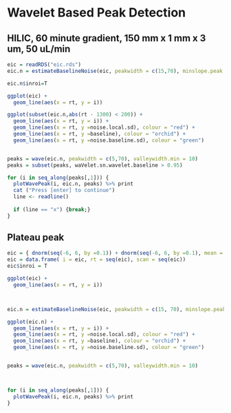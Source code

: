 # Wavelet Based Peak Detection

## HILIC, 60 minute gradient, 150 mm x 1 mm x 3 um, 50 uL/min
```r

eic = readRDS("eic.rds")
eic.n = estimateBaselineNoise(eic, peakwidth = c(15,70), minslope.peak = 10000, plot.tf = T)

eic.n$inroi=T

ggplot(eic) + 
  geom_line(aes(x = rt, y = i))

ggplot(subset(eic.n,abs(rt - 1300) < 200)) + 
  geom_line(aes(x = rt, y = i)) +
  geom_line(aes(x = rt, y =noise.local.sd), colour = "red") +
  geom_line(aes(x = rt, y =baseline), colour = "orchid") +
  geom_line(aes(x = rt, y =noise.baseline.sd), colour = "green")


peaks = wave(eic.n, peakwidth = c(5,70), valleywidth.min = 10)
peaks = subset(peaks, waVelet.sn.wavelet.baseline > 0.95)

for (i in seq_along(peaks[,1])) {
  plotWavePeak(i, eic.n, peaks) %>% print
  cat ("Press [enter] to continue")
  line <- readline()
  
  if (line == "x") {break;}
}
```


## Plateau peak
```r

eic = { dnorm(seq(-6, 6, by =0.1)) + dnorm(seq(-6, 6, by =0.1), mean = 3) } %>% { ./max(.) }
eic = data.frame( i = eic, rt = seq(eic), scan = seq(eic))
eic$inroi = T

ggplot(eic) + 
  geom_line(aes(x = rt, y = i))



eic.n = estimateBaselineNoise(eic, peakwidth = c(15, 70), minslope.peak = .005, plot.tf = T)

ggplot(eic.n) + 
  geom_line(aes(x = rt, y = i)) +
  geom_line(aes(x = rt, y =noise.local.sd), colour = "red") +
  geom_line(aes(x = rt, y =baseline), colour = "orchid") +
  geom_line(aes(x = rt, y =noise.baseline.sd), colour = "green")


peaks = wave(eic.n, peakwidth = c(5,70), valleywidth.min = 10)



for (i in seq_along(peaks[,1])) {
  plotWavePeak(i, eic.n, peaks) %>% print
}


```